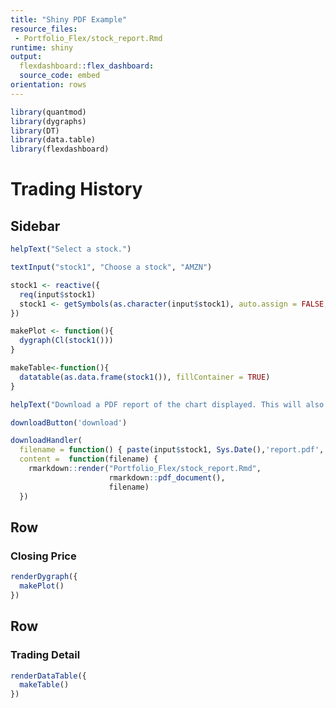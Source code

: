 ```yaml
---
title: "Shiny PDF Example"
resource_files:
 - Portfolio_Flex/stock_report.Rmd
runtime: shiny
output:
  flexdashboard::flex_dashboard:
  source_code: embed
orientation: rows
---
```

  
```r
library(quantmod)
library(dygraphs)
library(DT)
library(data.table)
library(flexdashboard)
```

# Trading History {data-orientation=rows}

Sidebar {.sidebar}
-------------------------------------
  
```r

helpText("Select a stock.")

textInput("stock1", "Choose a stock", "AMZN")

stock1 <- reactive({
  req(input$stock1)
  stock1 <- getSymbols(as.character(input$stock1), auto.assign = FALSE, from="2015-01-01")
})

makePlot <- function(){
  dygraph(Cl(stock1()))
}

makeTable<-function(){
  datatable(as.data.frame(stock1()), fillContainer = TRUE)
}

helpText("Download a PDF report of the chart displayed. This will also capture the stock you selected.")

downloadButton('download')

downloadHandler(
  filename = function() { paste(input$stock1, Sys.Date(),'report.pdf', sep='_') },
  content =  function(filename) {
    rmarkdown::render("Portfolio_Flex/stock_report.Rmd",
                      rmarkdown::pdf_document(),
                      filename)
  })

```

Row {data-height=400}
-----------------------------------------------------------------------
### Closing Price
```r
renderDygraph({
  makePlot()
})
```

Row {data-height=400}
-----------------------------------------------------------------------
### Trading Detail
```r
renderDataTable({
  makeTable()
})
```

